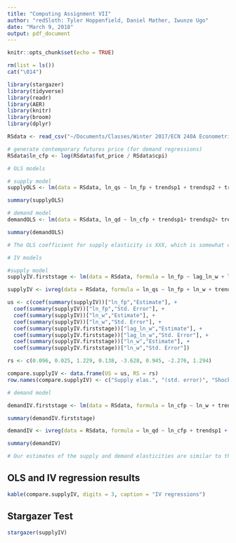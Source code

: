 ```yaml
---
title: "Computing Assignment VII"
author: "redSloth: Tyler Hoppenfield, Daniel Mather, Iwunze Ugo"
date: "March 9, 2018"
output: pdf_document
---
```


```r
knitr::opts_chunk$set(echo = TRUE)
```

```r
rm(list = ls())
cat("\014")

library(stargazer)
library(tidyverse)
library(readr)
library(AER)
library(knitr)
library(broom)
library(dplyr)

RSdata <- read_csv("~/Documents/Classes/Winter 2017/ECN 240A Econometrics/Section/PS7/RSdata.csv")

# generate contemporary futures price (for demand regressions)
RSdata$ln_cfp <- log(RSdata$fut_price / RSdata$cpi)

# OLS models

# supply model
supplyOLS <- lm(data = RSdata, ln_qs ~ ln_fp + trendsp1 + trendsp2 + trendsp3)

summary(supplyOLS)

# demand model
demandOLS <- lm(data = RSdata, ln_qd ~ ln_cfp + trendsp1+ trendsp2+ trendsp3)

summary(demandOLS)

# The OLS coefficient for supply elasticity is XXX, which is somewhat close to the coefficient estimated in RS (XXX). Similary, the demand coefficients are similar as well (XXX vs. XXX). The authors, RS, use the OLS model to highlight the endogeneity of the price, which is shown through the likely underestimated supply elasticity and the likely overestimated demand elasticity. They estimate the OLS regressions without instrumenting prices, which is why the term ln_w is not included in the regression here.

# IV models

#supply model
supplyIV.firststage <- lm(data = RSdata, formula = ln_fp ~ lag_ln_w + ln_w + trendsp1 + trendsp2 + trendsp3)

supplyIV <- ivreg(data = RSdata, formula = ln_qs ~ ln_fp + ln_w + trendsp1 + trendsp2 + trendsp3 | trendsp1 + trendsp2 + trendsp3 + ln_w + lag_ln_w)

us <- c(coef(summary(supplyIV))["ln_fp","Estimate"], +
  coef(summary(supplyIV))["ln_fp","Std. Error"], +
  coef(summary(supplyIV))["ln_w","Estimate"], +
  coef(summary(supplyIV))["ln_w","Std. Error"], +
  coef(summary(supplyIV.firststage))["lag_ln_w","Estimate"], +
  coef(summary(supplyIV.firststage))["lag_ln_w","Std. Error"], +
  coef(summary(supplyIV.firststage))["ln_w","Estimate"], +
  coef(summary(supplyIV.firststage))["ln_w","Std. Error"])

rs <- c(0.096, 0.025, 1.229, 0.138, -3.628, 0.945, -2.276, 1.294)

compare.supplyIV <- data.frame(US = us, RS = rs)
row.names(compare.supplyIV) <- c("Supply elas.", "(std. error)", "Shock w(t)", "(std. error2)", "First stage w(t-1)", "(std. error3)", "First stage w(t)", "std. error4")

# demand model

demandIV.firststage <- lm(data = RSdata, formula = ln_cfp ~ ln_w + trendsp1 + trendsp2 + trendsp3)

summary(demandIV.firststage)

demandIV <- ivreg(data = RSdata, formula = ln_qd ~ ln_cfp + trendsp1 + trendsp2 + trendsp3 | trendsp1 + trendsp2 + trendsp3 + ln_w)

summary(demandIV)

# Our estimates of the supply and demand elasticities are similar to those in the RS paper.
```

## OLS and IV regression results
``` r
kable(compare.supplyIV, digits = 3, caption = "IV regressions")
```

## Stargazer Test
```r
stargazer(supplyIV)
```